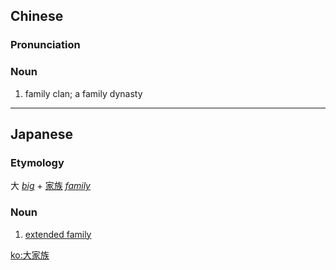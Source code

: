 ==Chinese==
{{zh-forms|type=12}}

===Pronunciation===
{{zh-pron
|m=dà jīazú
|mn=tōa-ka-cho̍k/tōa-ke-cho̍k
|cat=n
}}

===Noun===
{{zh-noun}}

# family clan; a family dynasty

----

==Japanese==
{{ja-kanjitab|大|家|族}}

===Etymology===
大 ''[[big]]'' + [[家族]] ''[[family]]''

===Noun===
{{ja-noun|だいかぞく}}
# [[extended family]]

[[ko:大家族]]